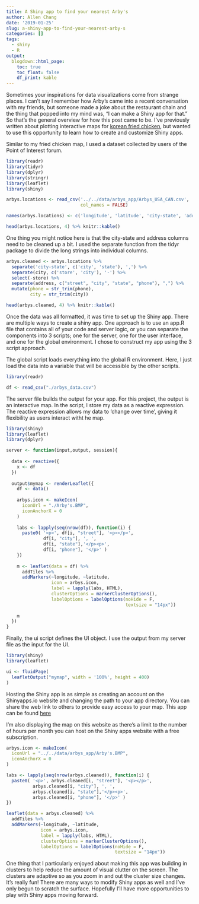 ```yaml
---
title: A Shiny app to find your nearest Arby's
author: Allen Chang
date: '2019-01-25'
slug: a-shiny-app-to-find-your-nearest-arby-s
categories: []
tags:
  - shiny
  - R
output:
  blogdown::html_page:
    toc: true
    toc_float: false
    df_print: kable
---
```


Sometimes your inspirations for data visualizations come from strange places. I can't say I remember how Arby's came into a recent conversation with my friends, but someone made a joke about the restaurant chain and the thing that popped into my mind was, "I can make a Shiny app for that." So that's the general overview for how this post came to be. I've previously written about plotting interactive maps for [korean fried chicken](https://functionallydefined.netlify.com/posts/mapping-korean-fried-chicken-restaurants/), but wanted to use this opportunity to learn how to create and customize Shiny apps.

Similar to my fried chicken map, I used a dataset collected by users of the Point of Interest forum.

```r
library(readr)
library(tidyr)
library(dplyr)
library(stringr)
library(leaflet)
library(shiny)
```

```r
arbys.locations <- read_csv('../../data/arbys_app/Arbys_USA_CAN.csv',
                            col_names = FALSE)

names(arbys.locations) <- c('longitude', 'latitude', 'city-state', 'address')

head(arbys.locations, 4) %>% knitr::kable()
```

One thing you might notice here is that the city-state and address columns need to be cleaned up a bit. I used the separate function from the tidyr package to divide the long strings into individual columns.

```r
arbys.cleaned <- arbys.locations %>%
  separate('city-state', c('city', 'state'), ',') %>%
  separate(city, c('store', 'city'), '-') %>%
  select(-store) %>%
  separate(address, c("street", "city", "state", "phone"), ",") %>%
  mutate(phone = str_trim(phone),
         city = str_trim(city))

head(arbys.cleaned, 4) %>% knitr::kable()
```

Once the data was all formatted, it was time to set up the Shiny app. There are multiple ways to create a shiny app. One approach is to use an app.R file that contains all of your code and server logic, or you can separate the components into 3 scripts; one for the server, one for the user interface, and one for the global environment. I chose to construct my app using the 3 script approach.

The global script loads everything into the global R environment. Here, I just load the data into a variable that will be accessible by the other scripts.

```r
library(readr)

df <- read_csv("./arbys_data.csv")
```

The server file builds the output for your app. For this project, the output is an interactive map. In the script, I store my data as a reactive expression. The reactive expression allows my data to 'change over time', giving it flexibility as users interact witht he map. 
```r
library(shiny)
library(leaflet)
library(dplyr)

server <- function(input,output, session){
  
  data <- reactive({
    x <- df
  })
  
  output$mymap <- renderLeaflet({
    df <- data()
    
    arbys.icon <- makeIcon(
      iconUrl = "./Arby's.BMP",
      iconAnchorX = 0
    )
    
    labs <- lapply(seq(nrow(df)), function(i) {
      paste0( '<p>', df[i, "street"], '<p></p>', 
              df[i, "city"], ', ', 
              df[i, "state"],'</p><p>', 
              df[i, "phone"], '</p>' )
    })
    
    m <- leaflet(data = df) %>%
      addTiles %>%
      addMarkers(~longitude, ~latitude, 
                 icon = arbys.icon,
                 label = lapply(labs, HTML),
                 clusterOptions = markerClusterOptions(),
                 labelOptions = labelOptions(noHide = F, 
                                             textsize = "14px"))
    
    m
  })
}
```

Finally, the ui script defines the UI object. I use the output from my server file as the input for the UI. 
```r
library(shiny)
library(leaflet)

ui <- fluidPage(
  leafletOutput("mymap", width = '100%', height = 400)
)
```

Hosting the Shiny app is as simple as creating an account on the Shinyapps.io website and changing the path to your app directory. You can share the web link to others to provide easy access to your map. This app can be found [here](https://functionallydefined.shinyapps.io/arbys_app/)

I'm also displaying the map on this website as there's a limit to the number of hours per month you can host on the Shiny apps website with a free subscription.

```r
arbys.icon <- makeIcon(
  iconUrl = "../../data/arbys_app/Arby's.BMP",
  iconAnchorX = 0
)

labs <- lapply(seq(nrow(arbys.cleaned)), function(i) {
  paste0( '<p>', arbys.cleaned[i, "street"], '<p></p>', 
          arbys.cleaned[i, "city"], ', ', 
          arbys.cleaned[i, "state"],'</p><p>', 
          arbys.cleaned[i, "phone"], '</p>' )
})

leaflet(data = arbys.cleaned) %>%
  addTiles %>%
  addMarkers(~longitude, ~latitude, 
             icon = arbys.icon,
             label = lapply(labs, HTML),
             clusterOptions = markerClusterOptions(),
             labelOptions = labelOptions(noHide = F, 
                                         textsize = "14px"))

```

One thing that I particularly enjoyed about making this app was building in clusters to help reduce the amount of visual clutter on the screen. The clusters are adaptive so as you zoom in and out the cluster size changes. It's really fun! There are many ways to modify Shiny apps as well and I've only begun to scratch the surface. Hopefully I'll have more opportunities to play with Shiny apps moving forward.

